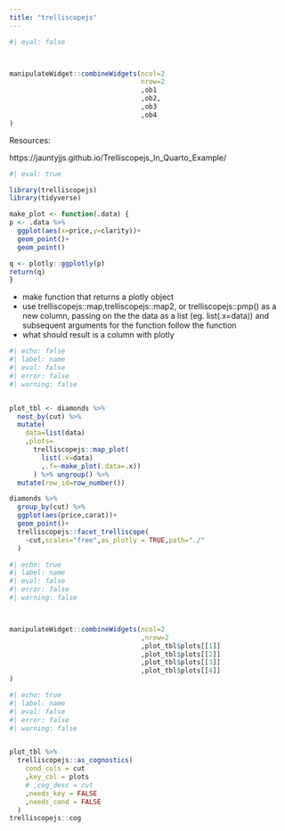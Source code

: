 ```yaml
---
title: "trelliscopejs"
---
```


```r
#| eval: false



manipulateWidget::combineWidgets(ncol=2
                                 nrow=2
                                 ,ob1
                                 ,ob2,
                                 ,ob3
                                 ,ob4
)
```


Resources:

https://jauntyjjs.github.io/Trelliscopejs_In_Quarto_Example/


```r
#| eval: true

library(trelliscopejs)
library(tidyverse)

make_plot <- function(.data) {
p <- .data %>% 
  ggplot(aes(x=price,y=clarity))+
  geom_point()+
  geom_point()

q <- plotly::ggplotly(p)
return(q)
}


```

- make function that returns a plotly object
-   use trelliscopejs::map,trelliscopejs::map2, or trelliscopejs::pmp() as a new column, passing on the the data as a list (eg. list(.x=data)) and subsequent arguments for the function follow the function
- what should result is a column  with plotly

```r
#| echo: false
#| label: name
#| eval: false
#| error: false
#| warning: false


plot_tbl <- diamonds %>% 
  nest_by(cut) %>% 
  mutate(
    data=list(data)
    ,plots=
      trelliscopejs::map_plot(
        list(.x=data)
        ,.f=~make_plot(.data=.x))
      ) %>% ungroup() %>% 
  mutate(row_id=row_number())


```




```r
diamonds %>% 
  group_by(cut) %>% 
  ggplot(aes(price,carat))+
  geom_point()+
  trelliscopejs::facet_trelliscope(
    ~cut,scales="free",as_plotly = TRUE,path="./"
  )
```



```r
#| echo: true
#| label: name
#| eval: false
#| error: false
#| warning: false



manipulateWidget::combineWidgets(ncol=2
                                 ,nrow=2
                                 ,plot_tbl$plots[[1]]
                                 ,plot_tbl$plots[[2]]
                                 ,plot_tbl$plots[[3]]
                                 ,plot_tbl$plots[[4]]
)

```

```r
#| echo: true
#| label: name
#| eval: false
#| error: false
#| warning: false


plot_tbl %>% 
  trelliscopejs::as_cognostics(
    cond_cols = cut
    ,key_col = plots
    # ,cog_desc = cut
    ,needs_key = FALSE
    ,needs_cond = FALSE
  ) 
trelliscopejs::cog

```

